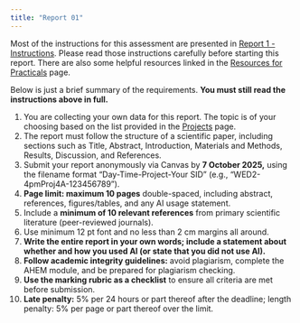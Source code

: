 ```yaml
---
title: "Report 01"
---
```


Most of the instructions for this assessment are presented in [Report 1 - Instructions](../module02/204-report1.qmd). Please read those instructions carefully before starting this report. There are also some helpful resources linked in the [Resources for Practicals](../module02/205-resources.qmd) page.

Below is just a brief summary of the requirements. **You must still read the instructions above in full.**

1. You are collecting your own data for this report. The topic is of your choosing based on the list provided in the [Projects](../module02/203-projects.qmd) page.
2. The report must follow the structure of a scientific paper, including sections such as Title, Abstract, Introduction, Materials and Methods, Results, Discussion, and References.
3. Submit your report anonymously via Canvas by **7 October 2025,** using the filename format "Day-Time-Project-Your SID" (e.g., "WED2-4pmProj4A-123456789").
4. **Page limit: maximum 10 pages** double-spaced, including abstract, references, figures/tables, and any AI usage statement.
5. Include a **minimum of 10 relevant references** from primary scientific literature (peer-reviewed journals).
6. Use minimum 12 pt font and no less than 2 cm margins all around.
7. **Write the entire report in your own words; include a statement about whether and how you used AI (or state that you did not use AI).**
8. **Follow academic integrity guidelines:** avoid plagiarism, complete the AHEM module, and be prepared for plagiarism checking.
9. **Use the marking rubric as a checklist** to ensure all criteria are met before submission.
10. **Late penalty:** 5% per 24 hours or part thereof after the deadline; length penalty: 5% per page or part thereof over the limit.

